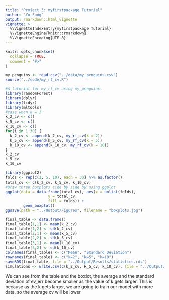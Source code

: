 ```yaml
---
title: "Project 3: myfirstpackage Tutorial"
author: "Yu Fang"
output: rmarkdown::html_vignette
vignette: >
  %\VignetteIndexEntry{myfirstpackage Tutorial}
  %\VignetteEngine{knitr::rmarkdown}
  %\VignetteEncoding{UTF-8}
---
```


```r
knitr::opts_chunk$set(
  collapse = TRUE,
  comment = "#>"
)
```

```r
my_penguins <- read.csv("../data/my_penguins.csv")
source("../code/my_rf_cv.R")
```


```r
#A tutorial for my_rf_cv using my_penguins.
library(randomForest)
library(dplyr)
library(tidyr)
library(mltools)
#case when k = 2
k_2_cv <- c()
k_5_cv <- c()
k_10_cv <- c()
for(i in 1:30) {
  k_2_cv <- append(k_2_cv, my_rf_cv(k = 2))
  k_5_cv <- append(k_5_cv, my_rf_cv(k = 5))
  k_10_cv <- append(k_10_cv, my_rf_cv(k = 10))
}
k_2_cv
k_5_cv
k_10_cv
```

```r
library(ggplot2)
folds <- rep(c(2, 5, 10), each = 30) %>% as.factor()
total_cv <- c(k_2_cv, k_5_cv, k_10_cv)
#Draw three boxplots side by side by using ggplot
ggplot(data = data.frame(total_cv), aes(x = unlist(folds),
                   y = total_cv,
                   fill = folds)) +
        geom_boxplot()
ggsave(path = "../Output/Figures", filename = "boxplots.jpg")
```

```r
final_table <- data.frame()
final_table[1,1] <- mean(k_2_cv)
final_table[1,2] <- sd(k_2_cv)
final_table[2,1] <- mean(k_5_cv)
final_table[2,2] <- sd(k_5_cv)
final_table[3,1] <- mean(k_10_cv)
final_table[3,2] <- sd(k_10_cv)
colnames(final_table) <- c("Mean", "Standard Deviation")
rownames(final_table) <- c("k=2", "k=5", "k=10")
saveRDS(final_table, file = "../Output/Results/statistics.rds")
simulations <- write.csv(c(k_2_cv, k_5_cv, k_10_cv), file = "../Output/Results/simulations.csv")
```
We can see from the table and the boxlot, the average and the standard deviation of ev_err become smaller as the value of k gets larger. This is because as the k gets larger, we are going to train our model with more data, so the average cv will be lower
